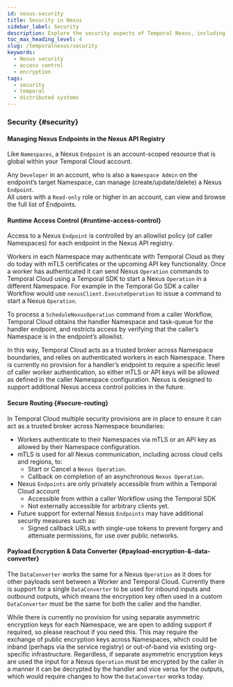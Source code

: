 ```yaml
---
id: nexus-security
title: Security in Nexus
sidebar_label: Security
description: Explore the security aspects of Temporal Nexus, including managing Nexus Endpoints, runtime access control, secure routing, and payload encryption to ensure safe and reliable cross-namespace operations.
toc_max_heading_level: 4
slug: /temporalnexus/security
keywords:
  - Nexus security
  - access control
  - encryption
tags:
  - security
  - temporal
  - distributed systems
---
```


### Security {#security}

#### Managing Nexus Endpoints in the Nexus API Registry

Like `Namespaces`, a Nexus `Endpoint` is an account-scoped resource that is global within your Temporal Cloud account.

Any `Developer` in an account, who is also a `Namespace Admin` on the endpoint’s target Namespace, can manage (create/update/delete) a Nexus `Endpoint`.\
All users with a `Read-only` role or higher in an account, can view and browse the full list of Endpoints.

#### Runtime Access Control {#runtime-access-control}

Access to a Nexus `Endpoint` is controlled by an allowlist policy (of caller Namespaces) for each endpoint in the Nexus API registry.

Workers in each Namespace may authenticate with Temporal Cloud as they do today with mTLS certificates or the upcoming API key functionality. Once a worker has authenticated it can send Nexus `Operation` commands to Temporal Cloud using a Temporal SDK to start a Nexus `Operation` in a different Namespace. For example in the Temporal Go SDK a caller Workflow would use `nexusClient.ExecuteOperation` to issue a command to start a Nexus `Operation`.

To process a `ScheduleNexusOperation` command from a caller Workflow, Temporal Cloud obtains the handler Namespace and task-queue for the handler endpoint, and restricts access by verifying that the caller’s Namespace is in the endpoint’s allowlist.

In this way, Temporal Cloud acts as a trusted broker across Namespace boundaries, and relies on authenticated workers in each Namespace. There is currently no provision for a handler’s endpoint to require a specific level of caller worker authentication, so either mTLS or API keys will be allowed as defined in the caller Namespace configuration. Nexus is designed to support additional Nexus access control policies in the future.

#### Secure Routing {#secure-routing}

In Temporal Cloud multiple security provisions are in place to ensure it can act as a trusted broker across Namespace boundaries:

- Workers authenticate to their Namespaces via mTLS or an API key as allowed by their Namespace configuration.
- mTLS is used for all Nexus communication, including across cloud cells and regions, to:
  - Start or Cancel a `Nexus Operation`.
  - Callback on completion of an asynchronous `Nexus Operation`.
- Nexus `Endpoints` are only privately accessible from within a Temporal Cloud account
  - Accessible from within a caller Workflow using the Temporal SDK
  - Not externally accessible for arbitrary clients yet.
- Future support for external Nexus `Endpoints` may have additional security measures such as:
  - Signed callback URLs with single-use tokens to prevent forgery and attenuate permissions, for use over public networks.

#### Payload Encryption & Data Converter {#payload-encryption-&-data-converter}

The `DataConverter` works the same for a Nexus `Operation` as it does for other payloads sent between a Worker and Temporal Cloud. Currently there is support for a single `DataConverter` to be used for inbound inputs and outbound outputs, which means the encryption key often used in a custom `DataConverter` must be the same for both the caller and the handler.

While there is currently no provision for using separate asymmetric encryption keys for each Namespace, we are open to adding support if required, so please reachout if you need this. This may require the exchange of public encryption keys across Namespaces, which could be inband (perhaps via the service registry) or out-of-band via existing org-specific infrastructure. Regardless, if separate asymmetric encryption keys are used the input for a Nexus `Operation` must be encrypted by the caller in a manner it can be decrypted by the handler and vice versa for the outputs, which would require changes to how the `DataConverter` works today.
